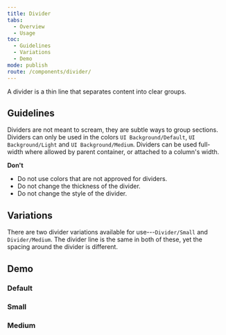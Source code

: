 ```yaml
---
title: Divider
tabs:
  - Overview
  - Usage
toc:
  - Guidelines
  - Variations
  - Demo
mode: publish
route: /components/divider/
---
```



A divider is a thin line that separates content into clear groups.

<!--One to two sentences as an introduction to the component-->

## Guidelines

<!--List how to use it, sizes, widths, grid interactions, color allowances -->

Dividers are not meant to scream, they are subtle ways to group sections. Dividers can only be used in the colors `UI Background/Default`, `UI Background/Light` and `UI Background/Medium`. Dividers can be used full-width where allowed by parent container, or attached to a column's width.

**Don't**

<!--Bullet point list if needed -->

- Do not use colors that are not approved for dividers.
- Do not change the thickness of the divider.
- Do not change the style of the divider.

## Variations

<!--One ### heading per frame in Figma, explaining each component in that frame. One 'content' section per variation if needed -->

There are two divider variations available for use---`Divider/Small` and `Divider/Medium`. The divider line is the same in both of these, yet the spacing around the divider is different.

## Demo

<FigmaImage
  url="https://www.figma.com/file/0bGXR2sCwMVSDNyyzu5BXrO5/Desktop-UI?node-id=982%3A5365"
  alt="Figma design of divider"
/>

### Default

<Playground>
  <Divider />
</Playground>

### Small

<Playground>
  <Divider variant="small" color="lighter" />
  <Divider variant="small" color="light" />
  <Divider variant="small" />
</Playground>

### Medium

<Playground>
  <Divider variant="medium" color="lighter" />
  <Divider variant="medium" color="light" />
  <Divider variant="medium" />
</Playground>
